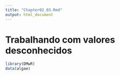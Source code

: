 ```yaml
---
title: "Chapter02_03.Rmd"
output: html_document
---
```

# Trabalhando com valores desconhecidos

```r
library(DMwR)
data(algae)
```
